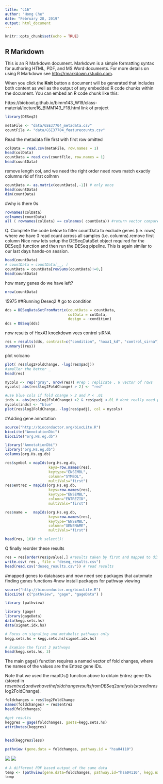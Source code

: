 ```yaml
---
title: "c16"
author: "Hong Che"
date: "February 28, 2019"
output: html_document
---
```


```r
knitr::opts_chunk$set(echo = TRUE)
```

## R Markdown

This is an R Markdown document. Markdown is a simple formatting syntax for authoring HTML, PDF, and MS Word documents. For more details on using R Markdown see <http://rmarkdown.rstudio.com>.

When you click the **Knit** button a document will be generated that includes both content as well as the output of any embedded R code chunks within the document. You can embed an R code chunk like this:

https://bioboot.github.io/bimm143_W19/class-material/lecture16_BIMM143_F18.html
  link of project
  
```r
library(DESeq2)
```
```r
metaFile <- "data/GSE37704_metadata.csv"
countFile <- "data/GSE37704_featurecounts.csv"

```

Read the metadata file first with first row omitted
```r
colData = read.csv(metaFile, row.names = 1)
head(colData)
countData = read.csv(countFile, row.names = 1)
head(countData)

```

remove length col, and we need the right order
  need rows match exactly columns 
  rid of first colhmn
```r
countData <- as.matrix(countData[,-1]) # only once
head(countData)
dim(countData)

```
#why is there 0s 
```r
rownames(colData)
colnames(countData)
all ( rownames(colData) == colnames( countData)) #return vector compare all
```
Q. Complete the code below to filter countData to exclude genes (i.e. rows) where we have 0 read count across all samples (i.e. columns).remove first column
Nice now lets setup the DESeqDataSet object required for the DESeq() function and then run the DESeq pipeline. This is again similar to our last days hands-on session.

```r
head(countData)
# countData = countData[__, ]
countData = countData[rowSums(countData)!=0,]
head(countData)
```
how many genes do we have left?
```r
nrow(countData)
```


15975 
##Running Deseq2
# go to condition
```r

dds = DESeqDataSetFromMatrix(countData = countData, 
                             colData = colData,
                             design = ~condition)
dds = DESeq(dds)

```
now results of HoxA1 knockdown vees control siRNA
```r
res = results(dds, contrast=c("condition", "hoxa1_kd", "control_sirna"))
summary((res))

```
plot volcano
```r
plot( res$log2FoldChange, -log(res$padj))
#smaller the better _
head(res)
```

```r
mycols <- rep("gray", nrow(res)) #rep : replicate , 6 vector of rows 
mycols[ abs(res$log2FoldChange) > 2] <- "red"

#use blue cols if fold change > 2 and P < .01
inds <- abs(res$log2FoldChange) >2 & res$padj <.01 # dont really need parenthesis
mycols[inds] <- "blue"
plot(res$log2FoldChange, -log(res$padj), col = mycols)
```

#Adding gene annotation

```r
source("http://bioconductor.org/biocLite.R")
biocLite("AnnotationDbi")
biocLite("org.Hs.eg.db")

```

```r
library("AnnotationDbi")
library("org.Hs.eg.db")
columns(org.Hs.eg.db)
```
```r
res$symbol = mapIds(org.Hs.eg.db,
                    keys=row.names(res), 
                    keytype="ENSEMBL",
                    column="SYMBOL",
                    multiVals="first")
res$entrez = mapIds(org.Hs.eg.db,
                    keys=row.names(res),
                    keytype="ENSEMBL",
                    column="ENTREZID",
                    multiVals="first")

res$name =   mapIds(org.Hs.eg.db,
                    keys=row.names(res),
                    keytype="ENSEMBL",
                    column="GENENAME",
                    multiVals="first")

head(res, 10)# ck select()!
```

Q finally reorder these results
```r
res = res[order(res$pvalue),] #results taken by first and mapped to diff database and automated function finding in later sections 
write.csv( res , file = "deseq_results.csv")
head(read.csv("deseq_results.csv")) # read results 
```
#mapped genes to databases and now need see packages that automate finding genes functions 
#now install packages for pathway viewing
```r
source("http://bioconductor.org/biocLite.R")
biocLite( c("pathview", "gage", "gageData") )

```
```r
library (pathview)
```
```r

library (gage)
library(gageData)
data(kegg.sets.hs)
data(sigmet.idx.hs)

# Focus on signaling and metabolic pathways only
kegg.sets.hs = kegg.sets.hs[sigmet.idx.hs]

# Examine the first 3 pathways
head(kegg.sets.hs, 3)

```
The main gage() function requires a named vector of fold changes, where the names of the values are the Entrez gene IDs.

Note that we used the mapIDs() function above to obtain Entrez gene IDs (stored in  res$entrez) and we have the fold change results from DESeq2 analysis (stored in  res$log2FoldChange).
```r
foldchanges = res$log2FoldChange
names(foldchanges) = res$entrez
head(foldchanges)
```

```r
#get results
keggres = gage(foldchanges, gsets=kegg.sets.hs)
attributes(keggres)
```
##
```r
head(keggres$less)
```
```r
pathview (gene.data = foldchanges, pathway.id = "hsa04110")
```
![](hsa04110.pathview.png)
![](hsa04110.png)
```r
# A different PDF based output of the same data
temp <- (pathview(gene.data=foldchanges, pathway.id="hsa04110", kegg.native=FALSE)) ## need to know how to print! this graph
temp
```


